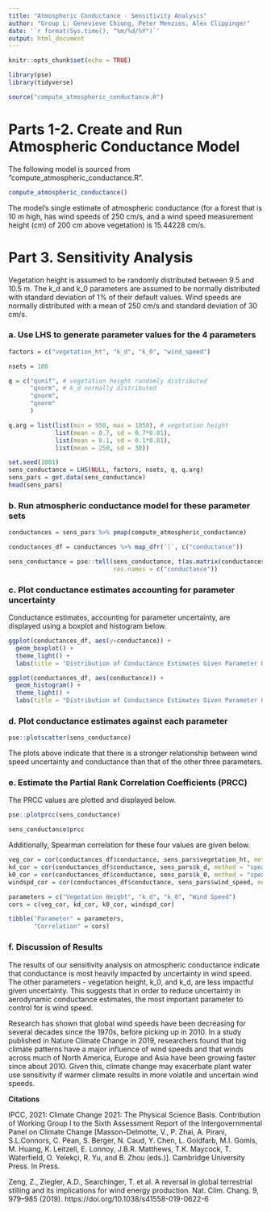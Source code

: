 ```yaml
---
title: "Atmospheric Conductance - Sensitivity Analysis"
author: "Group L: Genevieve Chiong, Peter Menzies, Alex Clippinger"
date: '`r format(Sys.time(), "%m/%d/%Y")`'
output: html_document
---
```


```r
knitr::opts_chunk$set(echo = TRUE)

library(pse)
library(tidyverse)

source("compute_atmospheric_conductance.R")
```


# Parts 1-2. Create and Run Atmospheric Conductance Model

The following model is sourced from "compute_atmospheric_conductance.R".

```r
compute_atmospheric_conductance()
```

The model's single estimate of atmospheric conductance (for a forest that is 10 m high, has wind speeds of 250 cm/s, and a wind speed measurement height (cm) of 200 cm above vegetation) is 15.44228 cm/s.


# Part 3. Sensitivity Analysis

Vegetation height is assumed to be randomly distributed between 9.5 and 10.5 m. The k_d and k_0 parameters are assumed to be normally distributed with standard deviation of 1% of their default values. Wind speeds are normally distributed with a mean of 250 cm/s and standard deviation of 30 cm/s.


### a. Use LHS to generate parameter values for the 4 parameters

```r
factors = c("vegetation_ht", "k_d", "k_0", "wind_speed")

nsets = 100

q = c("qunif", # vegetation height randomly distributed
      "qnorm", # k_d normally distributed
      "qnorm",
      "qnorm"
      )

q.arg = list(list(min = 950, max = 1050), # vegetation height
             list(mean = 0.7, sd = 0.7*0.01), 
             list(mean = 0.1, sd = 0.1*0.01),
             list(mean = 250, sd = 30))

set.seed(1001)
sens_conductance = LHS(NULL, factors, nsets, q, q.arg)
sens_pars = get.data(sens_conductance)
head(sens_pars)
```


### b. Run atmospheric conductance model for these parameter sets

```r
conductances = sens_pars %>% pmap(compute_atmospheric_conductance)

conductances_df = conductances %>% map_dfr(`[`, c("conductance"))

sens_conductance = pse::tell(sens_conductance, t(as.matrix(conductances_df)),
                             res.names = c("conductance"))
```


### c. Plot conductance estimates accounting for parameter uncertainty

Conductance estimates, accounting for parameter uncertainty, are displayed using a boxplot and histogram below. 

```r
ggplot(conductances_df, aes(y=conductance)) +
  geom_boxplot() +
  theme_light() +
  labs(title = "Distribution of Conductance Estimates Given Parameter Uncertainty")
```

```r
ggplot(conductances_df, aes(conductance)) +
  geom_histogram() +
  theme_light() +
  labs(title = "Distribution of Conductance Estimates Given Parameter Uncertainty")
```


### d. Plot conductance estimates against each parameter

```r
pse::plotscatter(sens_conductance)
```

The plots above indicate that there is a stronger relationship between wind speed uncertainty and conductance than that of the other three parameters.


### e. Estimate the Partial Rank Correlation Coefficients (PRCC)

The PRCC values are plotted and displayed below.

```r
pse::plotprcc(sens_conductance)
```

```r
sens_conductance$prcc
```

Additionally, Spearman correlation for these four values are given below.

```r
veg_cor = cor(conductances_df$conductance, sens_pars$vegetation_ht, method = "spearman")
kd_cor = cor(conductances_df$conductance, sens_pars$k_d, method = "spearman")
k0_cor = cor(conductances_df$conductance, sens_pars$k_0, method = "spearman")
windspd_cor = cor(conductances_df$conductance, sens_pars$wind_speed, method = "spearman")

parameters = c("Vegetation Height", "k_d", "k_0", "Wind Speed")
cors = c(veg_cor, kd_cor, k0_cor, windspd_cor)

tibble("Parameter" = parameters,
       "Correlation" = cors)
```


### f. Discussion of Results

The results of our sensitivity analysis on atmospheric conductance indicate that conductance is most heavily impacted by uncertainty in wind speed. The other parameters - vegetation height, k_0, and k_d, are less impactful given uncertainty. This suggests that in order to reduce uncertainty in aerodynamic conductance estimates, the most important parameter to control for is wind speed. 

Research has shown that global wind speeds have been decreasing for several decades since the 1970s, before picking up in 2010. In a study published in Nature Climate Change in 2019, researchers found that big climate patterns have a major influence of wind speeds and that winds across much of North America, Europe and Asia have been growing faster since about 2010. Given this, climate change may exacerbate plant water use sensitivity if warmer climate results in more volatile and uncertain wind speeds. 


**Citations**

IPCC, 2021: Climate Change 2021: The Physical Science Basis. Contribution of Working Group I to the Sixth Assessment Report of the Intergovernmental Panel on Climate Change [Masson-Delmotte, V., P. Zhai, A. Pirani, S.L.Connors, C. Péan, S. Berger, N. Caud, Y. Chen, L. Goldfarb, M.I. Gomis, M. Huang, K. Leitzell, E. Lonnoy, J.B.R. Matthews, T.K. Maycock, T. Waterfield, O. Yelekçi, R. Yu, and B. Zhou (eds.)]. Cambridge University Press. In Press. 

Zeng, Z., Ziegler, A.D., Searchinger, T. et al. A reversal in global terrestrial stilling and its implications for wind energy production. Nat. Clim. Chang. 9, 979–985 (2019). https://doi.org/10.1038/s41558-019-0622-6



